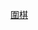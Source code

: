 {{Wikipedia category}}
{{category more|WikiProject:圍棋}}
{{Articles by Quality|topic=圍棋|project=圍棋|format=toccolours}}
{{Articles by Importance|topic=圍棋|project=圍棋|format=toccolours}}

[[Category:藝術與休閒專題|圍棋]]